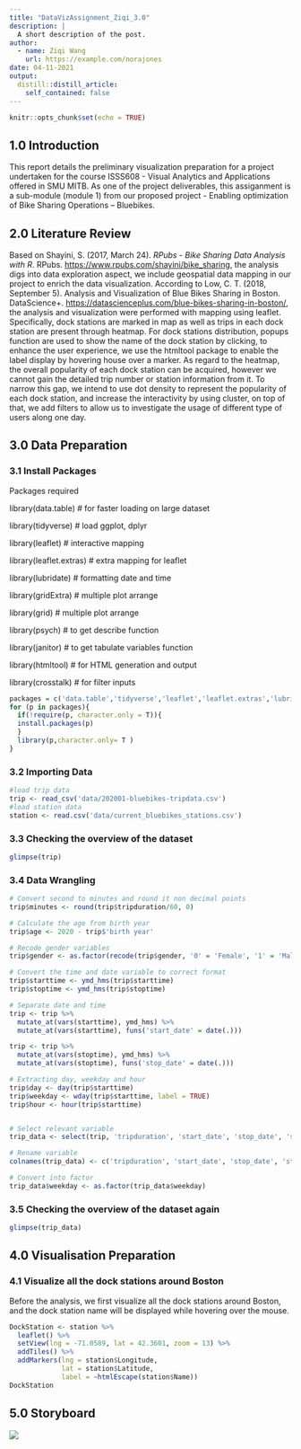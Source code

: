 ```yaml
---
title: "DataVizAssignment_Ziqi_3.0"
description: |
  A short description of the post.
author:
  - name: Ziqi Wang
    url: https://example.com/norajones
date: 04-11-2021
output:
  distill::distill_article:
    self_contained: false
---
```


```r
knitr::opts_chunk$set(echo = TRUE)
```

## 1.0 Introduction
This report details the preliminary visualization preparation for a project undertaken for the course ISSS608 - Visual Analytics and Applications offered in SMU MITB. As one of the project deliverables, this assiganment is a sub-module (module 1) from our proposed project - Enabling optimization of Bike Sharing Operations – Bluebikes.


## 2.0 Literature Review
Based on Shayini, S. (2017, March 24). _RPubs - Bike Sharing Data Analysis with R_. RPubs. [https://www.rpubs.com/shayini/bike\_sharing](https://www.rpubs.com/shayini/bike_sharing), the analysis digs into data exploration aspect, we include geospatial data mapping in our project to enrich the data visualization. According to Low, C. T. (2018, September 5). Analysis and Visualization of Blue Bikes Sharing in Boston. DataScience+. [https://datascienceplus.com/blue-bikes-sharing-in-boston/](https://datascienceplus.com/blue-bikes-sharing-in-boston/), the analysis and visualization were performed with mapping using leaflet. Specifically, dock stations are marked in map as well as trips in each dock station are present through heatmap. For dock stations distribution, popups function are used to show the name of the dock station by clicking, to enhance the user experience, we use the htmltool package to enable the label display by hovering house over a marker. As regard to the heatmap, the overall popularity of each dock station can be acquired, however we cannot gain the detailed trip number or station information from it. To narrow this gap, we intend to use dot density to represent the popularity of each dock station, and increase the interactivity by using cluster, on top of that, we add filters to allow us to investigate the usage of different type of users along one day.


## 3.0 Data Preparation

### 3.1 Install Packages

Packages required

library(data.table) # for faster loading on large dataset

library(tidyverse) # load ggplot, dplyr

library(leaflet) # interactive mapping

library(leaflet.extras) # extra mapping for leaflet

library(lubridate) # formatting date and time

library(gridExtra) # multiple plot arrange

library(grid) # multiple plot arrange

library(psych) # to get describe function

library(janitor) # to get tabulate variables function

library(htmltool) # for HTML generation and output

library(crosstalk) # for filter inputs

```r
packages = c('data.table','tidyverse','leaflet','leaflet.extras','lubridate','gridExtra','grid','psych','janitor', 'htmltools','crosstalk')
for (p in packages){
  if(!require(p, character.only = T)){
  install.packages(p)
  }
  library(p,character.only= T )
}
```

### 3.2 Importing Data

```r
#load trip data
trip <- read_csv('data/202001-bluebikes-tripdata.csv')
#load station data
station <- read.csv('data/current_bluebikes_stations.csv')
```

### 3.3 Checking the overview of the dataset
```r
glimpse(trip)
```

### 3.4 Data Wrangling
```r
# Convert second to minutes and round it non decimal points
trip$minutes <- round(trip$tripduration/60, 0)

# Calculate the age from birth year
trip$age <- 2020 - trip$'birth year'

# Recode gender variables
trip$gender <- as.factor(recode(trip$gender, '0' = 'Female', '1' = 'Male', '2' = 'Prefer not to say'))

# Convert the time and date variable to correct format
trip$starttime <- ymd_hms(trip$starttime)
trip$stoptime <- ymd_hms(trip$stoptime)

# Separate date and time
trip <- trip %>%
  mutate_at(vars(starttime), ymd_hms) %>%
  mutate_at(vars(starttime), funs('start_date' = date(.)))

trip <- trip %>%
  mutate_at(vars(stoptime), ymd_hms) %>%
  mutate_at(vars(stoptime), funs('stop_date' = date(.)))

# Extracting day, weekday and hour
trip$day <- day(trip$starttime)
trip$weekday <- wday(trip$starttime, label = TRUE)
trip$hour <- hour(trip$starttime)


# Select relevant variable
trip_data <- select(trip, 'tripduration', 'start_date', 'stop_date', 'start station name', 'start station latitude', 'start station longitude', 'end station name' , 'end station latitude', 'end station longitude', 'usertype', 'gender', 'minutes', 'age', 'day', 'weekday', 'hour')

# Rename variable
colnames(trip_data) <- c('tripduration', 'start_date', 'stop_date', 'start_name', 'start_lat', 'start_long', 'end_name' ,'end_lat', 'end_long', 'usertype', 'gender', 'minutes', 'age', 'day', 'weekday', 'hour')

# Convert into factor
trip_data$weekday <- as.factor(trip_data$weekday)

```


### 3.5 Checking the overview of the dataset again
```r
glimpse(trip_data)

```

## 4.0 Visualisation Preparation
### 4.1 Visualize all the dock stations around Boston
Before the analysis, we first visualize all the dock stations around Boston, and the dock station name will be displayed while hovering over the mouse.

```r
DockStation <- station %>% 
  leaflet() %>%
  setView(lng = -71.0589, lat = 42.3601, zoom = 13) %>% 
  addTiles() %>%
  addMarkers(lng = station$Longitude, 
             lat = station$Latitude, 
             label = ~htmlEscape(station$Name))
DockStation
```




## 5.0 Storyboard

![](Data/1.png)